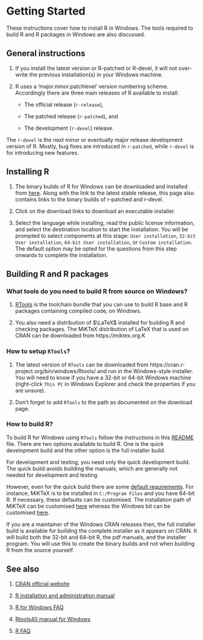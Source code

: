 # Getting Started 

These instructions cover how to install R in Windows. The tools required to build R and R packages in Windows are also discussed.

## General instructions

1. If you install the latest version or R-patched or R-devel, it will not over-write the previous installation(s) in your Windows machine.

2. R uses a ‘major.minor.patchlevel’ version numbering scheme. Accordingly there are three main releases of R available to install:

   * The official release (`r-release`), 

   * The patched release (`r-patched`), and

   * The development (`r-devel`) release. 

The `r-devel` is the next minor or eventually major release development version of R. Mostly, bug fixes are introduced in `r-patched`, while `r-devel` is for introducing new features.

## Installing R

1. The binary builds of R for Windows can be downloaded and installed from [here](https://cran.r-project.org/bin/windows/base/). Along with the link to the latest stable release, this page also contains links to the binary builds of r-patched and r-devel. 

2. Click on the download links to download an executable installer.

3. Select the language while installing, read the public license information, and select the destination location to start the installation. You will be prompted to select components at this stage: `User installation`, `32-bit User installation`, `64-bit User installation`, or `Custom installation`. The default option may be opted for the questions from this step onwards to complete the installation. 

## Building R and R packages

### What tools do you need to build R from source on Windows?

1. [RTools](https://github.com/r-windows/docs/blob/master/faq.md#what-is-rtools) is the toolchain bundle that you can use to build R base and R packages containing compiled code, on Windows.

2. You also need a distribution of $\LaTeX$ installed for building R and checking packages. The MiKTeX distribution of LaTeX that is used on CRAN can be downloaded from https://miktex.org.K

### How to setup `RTools`?

1. The latest version of `RTools` can be downloaded from https://cran.r-project.org/bin/windows/Rtools/ and run in the Windows-style installer. You will need to know if you have a 32-bit or 64-bit Windows machine (right-click `This PC` in Windows Explorer and check the properties if you are unsure).

2. Don't forget to add `RTools` to the path as documented on the download page.

### How to build R?

To build R for Windows using `RTools` follow the instructions in this [README](https://github.com/r-windows/r-base#readme) file. There are two options available to build R. One is the quick development build and the other option is the full installer build.

For development and testing, you need only the quick development build. The quick build avoids building the manuals, which are generally not needed for development and testing. 

However, even for the quick build there are some [default requirements](https://github.com/r-windows/r-base/blob/master/quick-build.sh). For instance, MiKTeX is to be installed in `C:/Program Files` and you have 64-bit R. If necessary, these defaults can be customised. The installation path of MiKTeX can be customised [here](https://github.com/r-windows/r-base/blob/50a229fc76c50a5fb42c0daa367466aaf2318171/quick-build.sh#L13) whereas the Windows bit can be customised [here](https://github.com/r-windows/r-base/blob/50a229fc76c50a5fb42c0daa367466aaf2318171/quick-build.sh#L6).

If you are a maintainer of the Windows CRAN releases then, the full installer build is available for building the complete installer as it appears on CRAN. It will build both the 32-bit and 64-bit R, the pdf manuals, and the installer program. You will use this to create the binary builds and not when building R from the source yourself.

## See also

1. [CRAN official website](https://cran.r-project.org)

2. [R installation and administration manual](https://cran.r-project.org/doc/manuals/r-patched/R-admin.html)

3. [R for Windows FAQ](https://cran.r-project.org/bin/windows/base/rw-FAQ.html)

4. [Rtools40 manual for Windows](https://cran.r-project.org/bin/windows/Rtools/)

5. [R FAQ](https://cran.r-project.org/doc/FAQ/R-FAQ.html)

